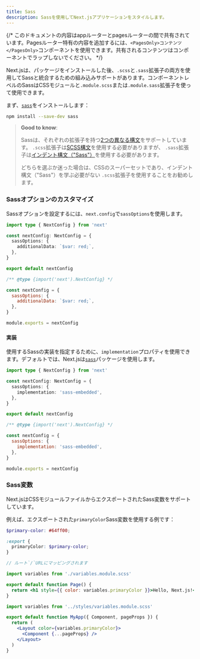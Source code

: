 ```yaml
---
title: Sass
description: Sassを使用してNext.jsアプリケーションをスタイルします。
---
```


{/* このドキュメントの内容はappルーターとpagesルーターの間で共有されています。Pagesルーター特有の内容を追加するには、`<PagesOnly>コンテンツ</PagesOnly>`コンポーネントを使用できます。共有されるコンテンツはコンポーネントでラップしないでください。 */}

Next.jsは、パッケージをインストールした後、`.scss`と`.sass`拡張子の両方を使用してSassと統合するための組み込みサポートがあります。コンポーネントレベルのSassはCSSモジュールと`.module.scss`または`.module.sass`拡張子を使って使用できます。

まず、[`sass`](https://github.com/sass/sass)をインストールします：

```bash title="Terminal"
npm install --save-dev sass
```

> **Good to know**:
>
> Sassは、それぞれの拡張子を持つ[2つの異なる構文](https://sass-lang.com/documentation/syntax)をサポートしています。
> `.scss`拡張子は[SCSS構文](https://sass-lang.com/documentation/syntax#scss)を使用する必要がありますが、
> `.sass`拡張子は[インデント構文（"Sass"）](https://sass-lang.com/documentation/syntax#the-indented-syntax)を使用する必要があります。
>
> どちらを選ぶか迷った場合は、CSSのスーパーセットであり、インデント構文（"Sass"）を学ぶ必要がない
> `.scss`拡張子を使用することをお勧めします。

### Sassオプションのカスタマイズ

Sassオプションを設定するには、`next.config`で`sassOptions`を使用します。

```ts title="next.config.ts" switcher
import type { NextConfig } from 'next'

const nextConfig: NextConfig = {
  sassOptions: {
    additionalData: `$var: red;`,
  },
}

export default nextConfig
```

```js title="next.config.js" switcher
/** @type {import('next').NextConfig} */

const nextConfig = {
  sassOptions: {
    additionalData: `$var: red;`,
  },
}

module.exports = nextConfig
```

#### 実装

使用するSassの実装を指定するために、`implementation`プロパティを使用できます。デフォルトでは、Next.jsは[`sass`](https://www.npmjs.com/package/sass)パッケージを使用します。

```ts title="next.config.ts" switcher
import type { NextConfig } from 'next'

const nextConfig: NextConfig = {
  sassOptions: {
    implementation: 'sass-embedded',
  },
}

export default nextConfig
```

```js title="next.config.js" switcher
/** @type {import('next').NextConfig} */

const nextConfig = {
  sassOptions: {
    implementation: 'sass-embedded',
  },
}

module.exports = nextConfig
```

### Sass変数

Next.jsはCSSモジュールファイルからエクスポートされたSass変数をサポートしています。

例えば、エクスポートされた`primaryColor`Sass変数を使用する例です：

```scss title="app/variables.module.scss"
$primary-color: #64ff00;

:export {
  primaryColor: $primary-color;
}
```

<AppOnly>

```jsx title="app/page.js"
// ルート`/`URLにマッピングされます

import variables from './variables.module.scss'

export default function Page() {
  return <h1 style={{ color: variables.primaryColor }}>Hello, Next.js!</h1>
}
```

</AppOnly>

<PagesOnly>

```jsx title="pages/_app.js"
import variables from '../styles/variables.module.scss'

export default function MyApp({ Component, pageProps }) {
  return (
    <Layout color={variables.primaryColor}>
      <Component {...pageProps} />
    </Layout>
  )
}
```

</PagesOnly>